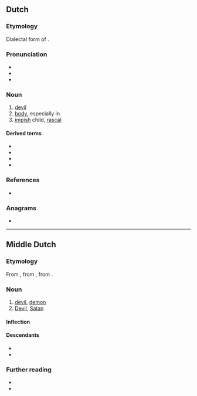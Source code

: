{{also|Duvel}}
==Dutch==

===Etymology===
Dialectal form of {{m|nl|duivel}}.

===Pronunciation===
* {{IPA|nl|/ˈdy.vəl/}}
* {{audio|nl|Nl-duvel.ogg|Audio}}
* {{hyphenation|nl|du|vel}}

===Noun===
{{nl-noun|m|-s|duveltje}}

# [[devil]]
# [[body]], especially in {{m|nl||op z'n duvel|t=a beating}}
# [[impish]] child, [[rascal]]

====Derived terms====
* {{l|nl|beduveld}}
* {{l|nl|beduvelen}}
* {{l|nl|opduvelen}}
* {{l|nl|verduvelen}}

===References===
* {{R:Koenen}}

===Anagrams===
* {{l|nl|vulde}}

----

==Middle Dutch==

===Etymology===
From {{inh|dum|odt|diuval}}, from {{der|dum|la|diabolus}}, from {{der|dum|grc|διάβολος}}.

===Noun===
{{dum-noun|m}}

# [[devil]], [[demon]]
# [[Devil]], [[Satan]]

====Inflection====
{{rfinfl|dum|noun}}

====Descendants====
* {{desctree|nl|duivel}}
* {{desc|li|duvel}}

===Further reading===
* {{R:VMNW|ID20042}}
* {{R:MNW|08078}}

{{topics|dum|Mythological creatures}}